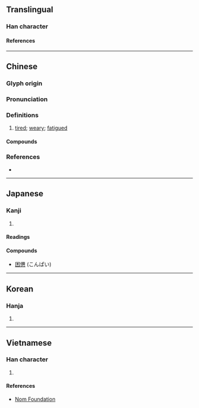 {{also|惫}}
{{character info}}
==Translingual==

===Han character===
{{Han char|rn=61|rad=心|as=12|sn=16|four=24332|canj=OBP|ids=⿱備心}}

====References====
{{Han ref|kx=0402.020|dkj=11195|dj=0742.040|hdz=42350.120|uh=618A}}

----

==Chinese==
{{zh-forms|s=惫}}

===Glyph origin===
{{Han etym}}

===Pronunciation===
{{zh-pron
|m=bèi,bài,2nb=historical variant in Mainland
|c=baai6,bei6
|mn=qz,tw,xm:pē/zz:pāi
|mc=y
|oc=y
|cat=a
}}

===Definitions===
{{zh-hanzi}}

# [[tired]]; [[weary]]; [[fatigued]]

====Compounds====
{{zh-der|憊乏|憊色|困憊|疲憊|昏憊|惛憊|憊賴|憊懶}}

===References===
* {{R:yue:mfccd}}

----

==Japanese==

===Kanji===
{{ja-kanji|grade=uc|rs=心12}}

# {{rfdef|ja|sort=心12}}

====Readings====
{{ja-readings
|on=はい, へい
|kun=つかれる
}}

====Compounds====
* [[困憊]] (こんぱい)

----

==Korean==

===Hanja===
{{ko-hanja|비}}

# {{rfdef|ko|sort=心12}}

----

==Vietnamese==

===Han character===
{{vi-readings|rs=心12|reading=bị}}

# {{rfdef|vi|sort=心12}}

====References====
* [http://nomfoundation.org/common/nom_details.php?codepoint=618a Nom Foundation]